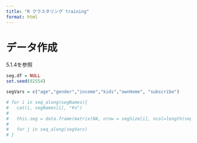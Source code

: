 ```yaml
---
title: "R クラスタリング training"
format: html
---
```


# データ作成

5.1.4を参照

```r
seg.df = NULL
set.seed(02554)

segVars = c("age","gender","income","kids","ownHome", "subscribe")

# for i in seq_along(segNames){
#   cat(i, segNames[i], "¥n")
#   
#   this.seg = data.frame(matrix(NA, nrow = segSize[i], ncol=length(segVars)))
#   
#   for j in seq_along(segVars)
# }

```

